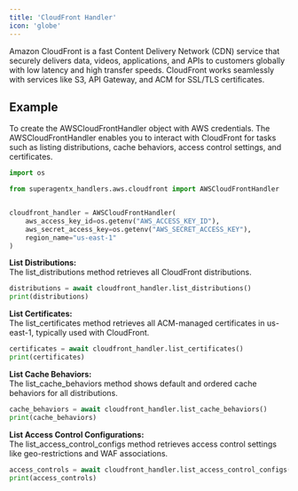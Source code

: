 ```yaml
---
title: 'CloudFront Handler'
icon: 'globe'
---
```


Amazon CloudFront is a fast Content Delivery Network (CDN) service that securely delivers data, videos, applications,
and APIs to customers globally with low latency and high transfer speeds. CloudFront works seamlessly with services
like S3, API Gateway, and ACM for SSL/TLS certificates.

## Example
To create the AWSCloudFrontHandler object with AWS credentials.
The AWSCloudFrontHandler enables you to interact with CloudFront for tasks such as
listing distributions, cache behaviors, access control settings, and certificates.

```python cloudfront_handler_test.py
import os

from superagentx_handlers.aws.cloudfront import AWSCloudFrontHandler


cloudfront_handler = AWSCloudFrontHandler(
    aws_access_key_id=os.getenv("AWS_ACCESS_KEY_ID"),
    aws_secret_access_key=os.getenv("AWS_SECRET_ACCESS_KEY"),
    region_name="us-east-1"
)
```

**List Distributions:** <br />
The list_distributions method retrieves all CloudFront distributions.
```python
distributions = await cloudfront_handler.list_distributions()
print(distributions)
```

**List Certificates:** <br />
The list_certificates method retrieves all ACM-managed certificates in us-east-1,
typically used with CloudFront.
```python
certificates = await cloudfront_handler.list_certificates()
print(certificates)
```

**List Cache Behaviors:** <br />
The list_cache_behaviors method shows default and ordered cache behaviors for all distributions.
```python
cache_behaviors = await cloudfront_handler.list_cache_behaviors()
print(cache_behaviors)
```

**List Access Control Configurations:** <br />
The list_access_control_configs method retrieves access control settings like geo-restrictions and WAF associations.
```python
access_controls = await cloudfront_handler.list_access_control_configs()
print(access_controls)
```